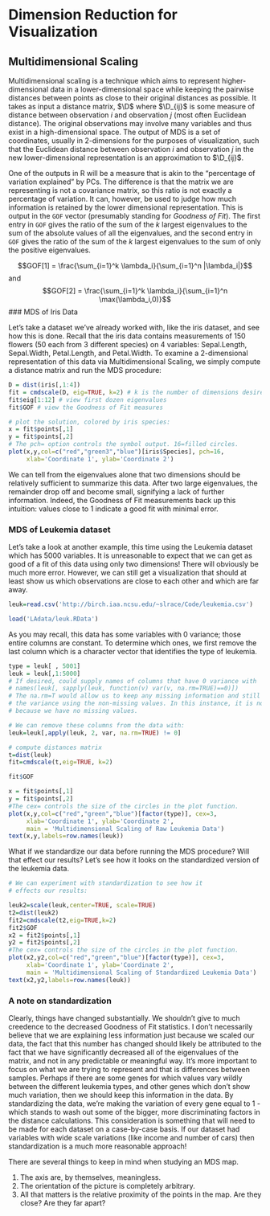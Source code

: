 # Dimension Reduction for Visualization {#otherdimred}

## Multidimensional Scaling

Multidimensional scaling is a technique which aims to represent higher-dimensional data in a lower-dimensional space while keeping the pairwise distances between points as close to their original distances as possible. It takes as input a distance matrix, $\D$ where $\D_{ij}$ is some measure of distance between observation $i$ and observation $j$ (most often Euclidean distance). The original observations may involve many variables and thus exist in a high-dimensional space. The output of MDS is a set of coordinates, usually in 2-dimensions for the purposes of visualization, such that the Euclidean distance between observation $i$ and observation $j$ in the new lower-dimensional representation is an approximation to $\D_{ij}$.

One of the outputs in R will be a measure that is akin to the "percentage of variation explained" by PCs. The difference is that the matrix we are representing is not a covariance matrix, so this ratio is not exactly a percentage of variation. It can, however, be used to judge how much information is retained by the lower dimensional representation. This is output in the `GOF` vector (presumably standing for _Goodness of Fit_). The first entry in `GOF` gives the ratio of the sum of the $k$ largest eigenvalues to the sum of the absolute values of all the eigenvalues, and the second entry in `GOF` gives the ratio of the sum of the $k$ largest eigenvalues to the sum of only the positive eigenvalues.

$$GOF[1] = \frac{\sum_{i=1}^k \lambda_i}{\sum_{i=1}^n |\lambda_i|}$$
and
$$GOF[2] = \frac{\sum_{i=1}^k \lambda_i}{\sum_{i=1}^n \max(\lambda_i,0)}$$
### MDS of Iris Data

Let's take a dataset we've already worked with, like the iris dataset, and see how this is done. Recall that the iris data contains measurements of 150 flowers (50 each from 3 different species) on 4 variables: Sepal.Length, Sepal.Width, Petal.Length, and Petal.Width. To examine a 2-dimensional representation of this data via Multidimensional Scaling, we simply compute a distance matrix and run the MDS procedure:

```r
D = dist(iris[,1:4])
fit = cmdscale(D, eig=TRUE, k=2) # k is the number of dimensions desired
fit$eig[1:12] # view first dozen eigenvalues
fit$GOF # view the Goodness of Fit measures

# plot the solution, colored by iris species:
x = fit$points[,1]
y = fit$points[,2]
# The pch= option controls the symbol output. 16=filled circles.
plot(x,y,col=c("red","green3","blue")[iris$Species], pch=16,
     xlab='Coordinate 1', ylab='Coordinate 2')
```

We can tell from the eigenvalues alone that two dimensions should be relatively sufficient to summarize this data. After two large eigenvalues, the remainder drop off and become small,  signifying a lack of further information. Indeed, the Goodness of Fit measurements back up this intuition: values close to 1 indicate a good fit with minimal error.

### MDS of Leukemia dataset

Let's take a look at another example, this time using the Leukemia dataset which has 5000 variables. It is unreasonable to expect that we can get as good of a fit of this data using only two dimensions! There will obviously be much more error. However, we can still get a visualization that should at least show us which observations are close to each other and which are far away.

```r
leuk=read.csv('http://birch.iaa.ncsu.edu/~slrace/Code/leukemia.csv')
```
```r
load('LAdata/leuk.RData')
```

As you may recall, this data has some variables with 0 variance; those entire columns are constant. To determine which ones, we first remove the last column which is a character vector that identifies the type of leukemia.

```r
type = leuk[ , 5001]
leuk = leuk[,1:5000]
# If desired, could supply names of columns that have 0 variance with
# names(leuk[, sapply(leuk, function(v) var(v, na.rm=TRUE)==0)])
# The na.rm=T would allow us to keep any missing information and still compute
# the variance using the non-missing values. In this instance, it is not necessary
# because we have no missing values.

# We can remove these columns from the data with:
leuk=leuk[,apply(leuk, 2, var, na.rm=TRUE) != 0]

# compute distances matrix
t=dist(leuk)
fit=cmdscale(t,eig=TRUE, k=2)

fit$GOF

x = fit$points[,1]
y = fit$points[,2]
#The cex= controls the size of the circles in the plot function.
plot(x,y,col=c("red","green","blue")[factor(type)], cex=3,
     xlab='Coordinate 1', ylab='Coordinate 2',
     main = 'Multidimensional Scaling of Raw Leukemia Data')
text(x,y,labels=row.names(leuk))
```


What if we standardize our data before running the MDS procedure? Will that effect our results? Let's see how it looks on the standardized version of the leukemia data.

```r
# We can experiment with standardization to see how it
# effects our results:

leuk2=scale(leuk,center=TRUE, scale=TRUE)
t2=dist(leuk2)
fit2=cmdscale(t2,eig=TRUE,k=2)
fit2$GOF
x2 = fit2$points[,1]
y2 = fit2$points[,2]
#The cex= controls the size of the circles in the plot function.
plot(x2,y2,col=c("red","green","blue")[factor(type)], cex=3,
     xlab='Coordinate 1', ylab='Coordinate 2',
     main = 'Multidimensional Scaling of Standardized Leukemia Data')
text(x2,y2,labels=row.names(leuk))
```

### A note on standardization {-}

Clearly, things have changed substantially. We shouldn't give to much creedence to the decreased Goodness of Fit statistics. I don't necessarily believe that we are explaining less information just because we scaled our data, the fact that this number has changed should likely be attributed to the fact that we have significantly decreased all of the eigenvalues of the matrix, and not in any predictable or meaningful way. It's more important to focus on what we are trying to represent and that is differences between samples. Perhaps if there are some genes for which values vary wildly between the different leukemia types, and other genes which don't show much variation, then we should keep this information in the data. By standardizing the data, we're making the variation of every gene equal to 1 - which stands to wash out some of the bigger, more discriminating factors in the distance calculations. This consideration is something that will need to be made for each dataset on a case-by-case basis. If our dataset had variables with wide scale variations (like income and number of cars) then standardization is a much more reasonable approach! 


There are several things to keep in mind when studying an MDS map.

1. The axis are, by themselves, meaningless.
2. The orientation of the picture is completely arbitrary.
3. All that matters is the relative proximity of the points in the map. Are they close? Are they far apart?



